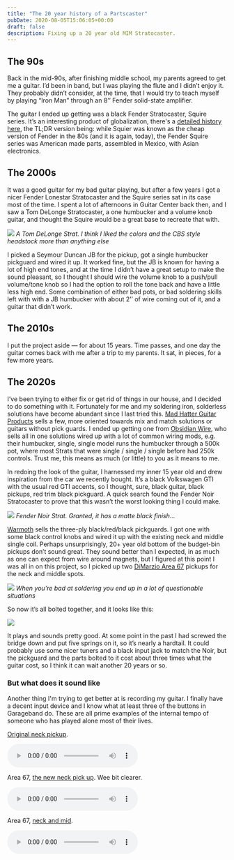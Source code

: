 ```yaml
---
title: "The 20 year history of a Partscaster"
pubDate: 2020-08-05T15:06:05+00:00
draft: false
description: Fixing up a 20 year old MIM Stratocaster.
---
```


## The 90s

Back in the mid-90s, after finishing middle school, my parents agreed to get me a guitar. I’d been in band, but I was playing the flute and I didn’t enjoy it. They probably didn’t consider, at the time, that I would try to teach myself by playing “Iron Man” through an 8’’ Fender solid-state amplifier.

The guitar I ended up getting was a black Fender Stratocaster, Squire series. It’s an interesting product of globalization, there's a [detailed history here](https://spinditty.com/instruments-gear/The-Fender-Squier-Series-Stratocaster-Not-A-Typical-Squier), the TL;DR version being: while Squier was known as the cheap version of Fender in the 80s (and it is again, today), the Fender Squire series was American made parts, assembled in Mexico, with Asian electronics.

## The 2000s

It was a good guitar for my bad guitar playing, but after a few years I got a nicer Fender Lonestar Stratocaster and the Squire series sat in its case most of the time. I spent a lot of afternoons in Guitar Center back then, and I saw a Tom DeLonge Stratocaster, a one humbucker and a volume knob guitar, and thought the Squire would be a great base to recreate that with.

![](/assets/images/2020/image.png)
_A Tom DeLonge Strat. I think I liked the colors and the CBS style headstock more than anything else_

I picked a Seymour Duncan JB for the pickup, got a single humbucker pickguard and wired it up. It worked fine, but the JB is known for having a lot of high end tones, and at the time I didn’t have a great setup to make the sound pleasant, so I thought I should wire the volume knob to a push/pull volume/tone knob so I had the option to roll the tone back and have a little less high end. Some combination of either bad pots, or bad soldering skills left with with a JB humbucker with about 2’’ of wire coming out of it, and a guitar that didn’t work.

## The 2010s

I put the project aside — for about 15 years. Time passes, and one day the guitar comes back with me after a trip to my parents. It sat, in pieces, for a few more years.

## The 2020s

I’ve been trying to either fix or get rid of things in our house, and I decided to do something with it. Fortunately for me and my soldering iron, solderless solutions have become abundant since I last tried this. [Mad Hatter Guitar Products](https://madhatterguitarproducts.com) sells a few, more oriented towards mix and match solutions or guitars without pick guards. I ended up getting one from [Obsidian Wire](https://obsidianwire.com), who sells all in one solutions wired up with a lot of common wiring mods, e.g. their humbucker, single, single model runs the humbucker through a 500k pot, where most Strats that were single / single / single before had 250k controls. Trust me, this means as much (or little) to you as it means to me.

In redoing the look of the guitar, I harnessed my inner 15 year old and drew inspiration from the car we recently bought. It’s a black Volkswagen GTI with the usual red GTI accents, so I thought, sure, black guitar, black pickups, red trim black pickguard. A quick search found the Fender Noir Stratocaster to prove that this wasn’t the worst looking thing I could make.

[![](/assets/images/2020/fender_noir.jpg)]()
_Fender Noir Strat. Granted, it has a matte black finish…_

[Warmoth](https://www.warmoth.com) sells the three-ply black/red/black pickguards. I got one with some black control knobs and wired it up with the existing neck and middle single coil. Perhaps unsurprisingly, 20+ year old bottom of the budget-bin pickups don’t sound great. They sound better than I expected, in as much as one can expect from wire around magnets, but I figured at this point I was all in on this project, so I picked up two [DiMarzio Area 67](https://www.dimarzio.com/pickups/hum-canceling-strat/area-67) pickups for the neck and middle spots.

![](/assets/images/2020/partscaster_open.jpg)
_When you’re bad at soldering you end up in a lot of questionable situations_

So now it’s all bolted together, and it looks like this:

![](/assets/images/2020/partscaster_done.png)

It plays and sounds pretty good. At some point in the past I had screwed the bridge down and put five springs on it, so it’s nearly a hardtail. It could probably use some nicer tuners and a black input jack to match the Noir, but the pickguard and the parts bolted to it cost about three times what the guitar cost, so I think it can wait another 20 years or so.

### But what does it sound like

Another thing I'm trying to get better at is recording my guitar. I finally have a decent input device and I know what at least three of the buttons in Garageband do. These are all prime examples of the internal tempo of someone who has played alone most of their lives.

[Original neck pickup](/assets/audio/neck-pickup.mp3).

<audio controls>
    <source src="/assets/audio/neck-pickup.wav" type="audio/wav" />
    <source src="/assets/audio/neck-pickup.mp3" type="audio/mp3" /> 
    <source src="/assets/audio/neck-pickup.m4a" type="audio/mp4" />
        Your browser does not support the
    <code>audio</code> element.
</audio>

Area 67, [the new neck pick up](/assets//audio/area-67-neck.mp3). Wee bit clearer.

<audio controls>
<source src="/assets/audio/area-67-neck.wav" type="audio/wav" />
<source src="/assets/audio/area-67-neck.mp3" type="audio/mp3" />
<source src="/assets/audio/area-67-neck.m4a" type="audio/mp4" />
Your browser does not support the
<code>audio</code> element.
</audio>

Area 67, [neck and mid](/assets//audio/quack-area-67.mp3).

<audio controls>
<source src="/assets/audio/quack-area-67.wav" type="audio/wav" />
<source src="/assets/audio/quack-area-67.mp3" type="audio/mp3" />
<source src="/assets/audio/quack-area-67.m4a" type="audio/mp4" />
Your browser does not support the
<code>audio</code> element.
</audio>
